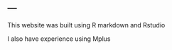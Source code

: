 ---
---

<link rel="stylesheet" href="styles.css" type="text/css">
This website was built using R markdown and Rstudio

I also have experience using Mplus